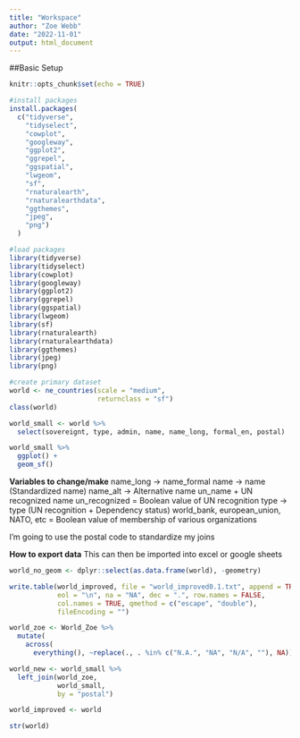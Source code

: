 ```yaml
---
title: "Workspace"
author: "Zoe Webb"
date: "2022-11-01"
output: html_document
---
```

##Basic Setup
```r
knitr::opts_chunk$set(echo = TRUE)

```
```r
#install packages
install.packages(
  c("tidyverse", 
    "tidyselect", 
    "cowplot", 
    "googleway", 
    "ggplot2", 
    "ggrepel", 
    "ggspatial", 
    "lwgeom", 
    "sf", 
    "rnaturalearth",
    "rnaturalearthdata", 
    "ggthemes", 
    "jpeg", 
    "png")
  )

#load packages
library(tidyverse)
library(tidyselect)
library(cowplot)
library(googleway)
library(ggplot2)
library(ggrepel)
library(ggspatial)
library(lwgeom)
library(sf)
library(rnaturalearth)
library(rnaturalearthdata)
library(ggthemes)
library(jpeg)
library(png)

#create primary dataset
world <- ne_countries(scale = "medium", 
                      returnclass = "sf")
class(world)
```
```r
world_small <- world %>%
  select(sovereignt, type, admin, name, name_long, formal_en, postal)
```
```r
world_small %>%
  ggplot() +
  geom_sf()
```

**Variables to change/make**
name_long -> name_formal
name -> name (Standardized name)
name_alt -> Alternative name
un_name + UN recognized name
un_recognized = Boolean value of UN recognition
type -> type (UN recognition + Dependency status)
world_bank, european_union, NATO, etc = Boolean value of membership of various organizations

I'm going to use the postal code to standardize my joins

**How to export data**
This can then be imported into excel or google sheets
```r
world_no_geom <- dplyr::select(as.data.frame(world), -geometry)
```
```r
write.table(world_improved, file = "world_improved0.1.txt", append = TRUE, quote = TRUE, sep = ",",
            eol = "\n", na = "NA", dec = ".", row.names = FALSE,
            col.names = TRUE, qmethod = c("escape", "double"),
            fileEncoding = "")
```

```r
world_zoe <- World_Zoe %>%
  mutate(
    across(
      everything(), ~replace(., . %in% c("N.A.", "NA", "N/A", ""), NA)))
```

```r
world_new <- world_small %>%
  left_join(world_zoe, 
            world_small, 
            by = "postal")
```

```r
world_improved <- world
```

```r
str(world)
```